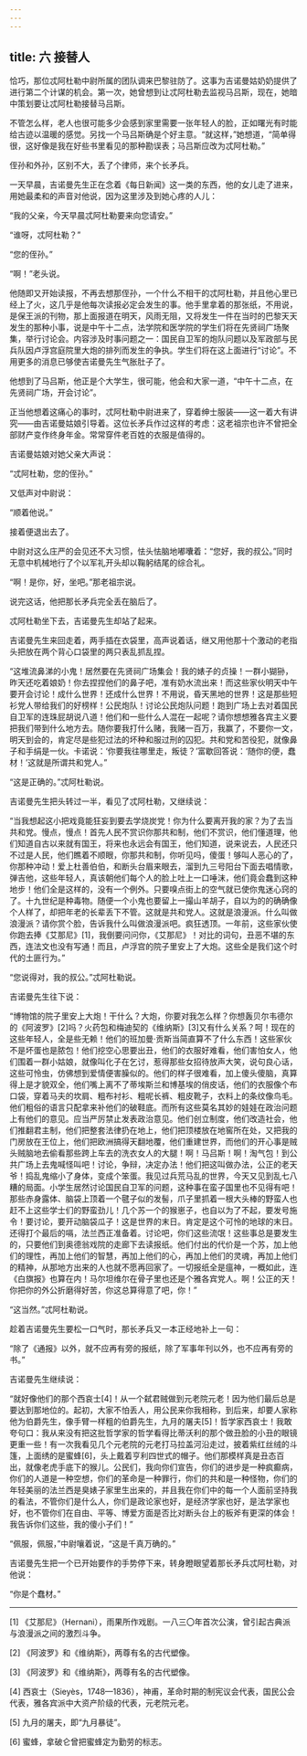 ```yaml
---
---
---
```

title: 六 接替人
---




恰巧，那位忒阿杜勒中尉所属的团队调来巴黎驻防了。这事为吉诺曼姑奶奶提供了进行第二个计谋的机会。第一次，她曾想到让忒阿杜勒去监视马吕斯，现在，她暗中策划要让忒阿杜勒接替马吕斯。

不管怎么样，老人也很可能多少会感到家里需要一张年轻人的脸，正如曙光有时能给古迹以温暖的感觉。另找一个马吕斯确是个好主意。“就这样，”她想道，“简单得很，这好像是我在好些书里看见的那种勘误表；马吕斯应改为忒阿杜勒。”

侄孙和外孙，区别不大，丢了个律师，来个长矛兵。

一天早晨，吉诺曼先生正在念着《每日新闻》这一类的东西，他的女儿走了进来，用她最柔和的声音对他说，因为这里涉及到她心疼的人儿：

“我的父亲，今天早晨忒阿杜勒要来向您请安。”

“谁呀，忒阿杜勒？”

“您的侄孙。”

“啊！”老头说。

他随即又开始读报，不再去想那侄孙，一个什么不相干的忒阿杜勒，并且他心里已经上了火，这几乎是他每次读报必定会发生的事。他手里拿着的那张纸，不用说，是保王派的刊物，那上面报道在明天，风雨无阻，又将发生一件在当时的巴黎天天发生的那种小事，说是中午十二点，法学院和医学院的学生们将在先贤祠广场聚集，举行讨论会。内容涉及时事问题之一：国民自卫军的炮队问题以及军政部与民兵队因卢浮宫庭院里大炮的排列而发生的争执。学生们将在这上面进行“讨论”。不用更多的消息已够使吉诺曼先生气胀肚子了。

他想到了马吕斯，他正是个大学生，很可能，他会和大家一道，“中午十二点，在先贤祠广场，开会讨论”。

正当他想着这痛心的事时，忒阿杜勒中尉进来了，穿着绅士服装——这一着大有讲究——由吉诺曼姑娘引导着。这位长矛兵作过这样的考虑：这老祖宗也许不曾把全部财产变作终身年金。常常穿件老百姓的衣服是值得的。

吉诺曼姑娘对她父亲大声说：

“忒阿杜勒，您的侄孙。”

又低声对中尉说：

“顺着他说。”

接着便退出去了。

中尉对这么庄严的会见还不大习惯，怯头怯脑地嘟囔着：“您好，我的叔公。”同时无意中机械地行了个以军礼开头却以鞠躬结尾的综合礼。

“啊！是你，好，坐吧。”那老祖宗说。

说完这话，他把那长矛兵完全丢在脑后了。

忒阿杜勒坐下去，吉诺曼先生却站了起来。

吉诺曼先生来回走着，两手插在衣袋里，高声说着话，继又用他那十个激动的老指头把放在两个背心口袋里的两只表乱抓乱捏。

“这堆流鼻涕的小鬼！居然要在先贤祠广场集会！我的婊子的贞操！一群小猢狲，昨天还吃着娘奶！你去捏捏他们的鼻子吧，准有奶水流出来！而这些家伙明天中午要开会讨论！成什么世界！还成什么世界！不用说，昏天黑地的世界！这是那些短衫党人带给我们的好榜样！公民炮队！讨论公民炮队问题！跑到广场上去对着国民自卫军的连珠屁胡说八道！他们和一些什么人混在一起呢？请你想想雅各宾主义要把我们带到什么地方去。随你要我打什么赌，我赌一百万，我赢了，不要你一文，明天到会的，肯定尽是些犯过法的坏种和服过刑的囚犯。共和党和苦役犯，就像鼻子和手绢是一伙。卡诺说：‘你要我往哪里走，叛徒？’富歇回答说：‘随你的便，蠢材！’这就是所谓共和党人。”

“这是正确的。”忒阿杜勒说。

吉诺曼先生把头转过一半，看见了忒阿杜勒，又继续说：

“当我想起这小把戏竟能狂妄到要去学烧炭党！你为什么要离开我的家？为了去当共和党。慢点，慢点！首先人民不赏识你那共和制，他们不赏识，他们懂道理，他们知道自古以来就有国王，将来也永远会有国王，他们知道，说来说去，人民还只不过是人民，他们瞧着不顺眼，你那共和制，你听见吗，傻蛋！够叫人恶心的了，你那种冲动！爱上杜善伯伯，和断头台眉来眼去，溜到九三号阳台下面去唱情歌，弹吉他，这些年轻人，真该朝他们每个人的脸上吐上一口唾沫，他们竟会蠢到这种地步！他们全是这样的，没有一个例外。只要嗅点街上的空气就已使你鬼迷心窍的了。十九世纪是种毒物。随便一个小鬼也要留上一撮山羊胡子，自以为的的确确像个人样了，却把年老的长辈丢下不管。这就是共和党人。这就是浪漫派。什么叫做浪漫派？请你赏个脸，告诉我什么叫做浪漫派吧。疯狂透顶。一年前，这些家伙使你跑去捧《艾那尼》[1]，我倒要问问你，《艾那尼》！对比的词句，丑恶不堪的东西，连法文也没有写通！而且，卢浮宫的院子里安上了大炮。这些全是我们这个时代的土匪行为。”

“您说得对，我的叔公。”忒阿杜勒说。

吉诺曼先生往下说：

“博物馆的院子里安上大炮！干什么？大炮，你要对我怎么样？你想轰贝尔韦德尔的《阿波罗》[2]吗？火药包和梅迪契的《维纳斯》[3]又有什么关系？呵！现在的这些年轻人，全是些无赖！他们的班加曼·贡斯当简直算不了什么东西！这些家伙不是坏蛋也是脓包！他们挖空心思要出丑，他们的衣服好难看，他们害怕女人，他们围着一群小姑娘，就像叫化子在乞讨，惹得那些女招待放声大笑，说句良心话，这些可怜虫，仿佛想到爱情便害臊似的。他们的样子很难看，加上傻头傻脑，真算得上是才貌双全，他们嘴上离不了蒂埃斯兰和博基埃的俏皮话，他们的衣服像个布口袋，穿着马夫的坎肩、粗布衬衫、粗呢长裤、粗皮靴子，衣料上的条纹像鸟毛。他们粗俗的语言只配拿来补他们的破鞋底。而所有这些莫名其妙的娃娃在政治问题上有他们的意见。应当严厉禁止发表政治意见。他们创立制度，他们改造社会，他们推翻君主制，他们把整套法律扔在地上，他们把顶楼放在地窖所在处，又把我的门房放在王位上，他们把欧洲搞得天翻地覆，他们重建世界，而他们的开心事是贼头贼脑地去偷看那些跨上车去的洗衣女人的大腿！啊！马吕斯！啊！淘气包！到公共广场上去鬼喊怪叫吧！讨论，争辩，决定办法！他们把这叫做办法，公正的老天爷！捣乱鬼缩小了身体，变成个笨蛋。我见过兵荒马乱的世界，今天又见到乱七八糟的局面。小学生居然讨论国民自卫军的问题，这种事在蛮子国里也不见得有吧！那些赤身露体、脑袋上顶着一个毽子似的发髻，爪子里抓着一根大头棒的野蛮人也赶不上这些学士们的野蛮劲儿！几个苏一个的猴崽子，也自以为了不起，要发号施令！要讨论，要开动脑袋瓜子！这是世界的末日。肯定是这个可怜的地球的末日。还得打个最后的嗝，法兰西正准备着。讨论吧，你们这些流氓！这些事总是要发生的，只要他们到奥德翁戏院的走廊下去读报纸。他们付出的代价是一个苏，加上他们的理性，再加上他们的智慧，再加上他们的心，再加上他们的灵魂，再加上他们的精神，从那地方出来的人也就不愿再回家了。一切报纸全是瘟神，一概如此，连《白旗报》也算在内！马尔坦维尔在骨子里也还是个雅各宾党人。啊！公正的天！你把你的外公折磨得好苦，你这总算得意了吧，你！”

“这当然。”忒阿杜勒说。

趁着吉诺曼先生要松一口气时，那长矛兵又一本正经地补上一句：

“除了《通报》以外，就不应再有旁的报纸，除了军事年刊以外，也不应再有旁的书。”

吉诺曼先生继续说：

“就好像他们的那个西哀士[4]！从一个弑君贼做到元老院元老！因为他们最后总是要达到那地位的。起初，大家不怕丢人，用公民来你我相称，到后来，却要人家称他为伯爵先生，像手臂一样粗的伯爵先生，九月的屠夫[5]！哲学家西哀士！我敢夸句口：我从来没有把这批哲学家的哲学看得比蒂沃利的那个做丑脸的小丑的眼镜更重一些！有一次我看见几个元老院的元老打马拉盖河沿走过，披着紫红丝绒的斗篷，上面绣的是蜜蜂[6]，头上戴着亨利四世式的帽子。他们那模样真是丑态百出，就像老虎手底下的猴儿。公民们，我向你们宣告，你们的进步是一种疯癫病，你们的人道是一种空想，你们的革命是一种罪行，你们的共和是一种怪物，你们的年轻美丽的法兰西是臭婊子家里生出来的，并且我在你们中的每一个人面前坚持我的看法，不管你们是什么人，你们是政论家也好，是经济学家也好，是法学家也好，也不管你们在自由、平等、博爱方面是否比对断头台上的板斧有更深的体会！我告诉你们这些，我的傻小子们！”

“佩服，佩服，”中尉嚷着说，“这是千真万确的。”

吉诺曼先生把一个已开始要作的手势停下来，转身瞪眼望着那长矛兵忒阿杜勒，对他说：

“你是个蠢材。”



* * *



[1] 《艾那尼》（Hernani），雨果所作戏剧。一八三〇年首次公演，曾引起古典派与浪漫派之间的激烈斗争。

[2] 《阿波罗》和《维纳斯》，两尊有名的古代塑像。

[3] 《阿波罗》和《维纳斯》，两尊有名的古代塑像。

[4] 西哀士（Sieyès，1748—1836），神甫，革命时期的制宪议会代表，国民公会代表，雅各宾派中大资产阶级的代表，元老院元老。

[5] 九月的屠夫，即“九月暴徒”。

[6] 蜜蜂，拿破仑曾把蜜蜂定为勤劳的标志。